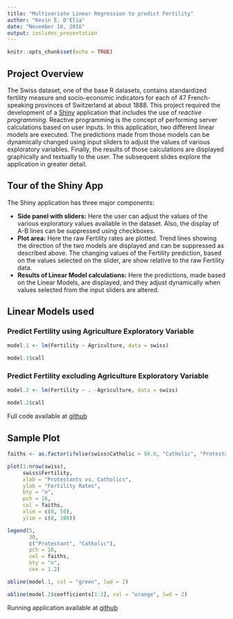 ```yaml
---
title: "Multivariate Linear Regression to predict Fertility"
author: "Kevin E. D'Elia"
date: "November 18, 2016"
output: ioslides_presentation
---
```


```r
knitr::opts_chunk$set(echo = TRUE)
```

## Project Overview
The Swiss dataset, one of the base R datasets, contains standardized fertility measure and socio-economic indicators for each of 47 French-speaking provinces of Switzerland at about 1888.  This project required the development of a [Shiny](http://shiny.rstudio.com/) application that includes the use of _reactive programming_.  Reactive programming is the concept of performing server calculations based on user inputs.  In this application, two different linear models are executed.  The predictions made from those models can be dynamically changed using input sliders to adjust the values of various exploratory variables.  Finally, the results of those calculations are displayed graphically and textually to the user.  The subsequent slides explore the application in greater detail.

## Tour of the Shiny App

The Shiny application has three major components:

- **Side panel with sliders:**  Here the user can adjust the values of the various exploratory values available in the dataset.  Also, the display of A-B lines can be suppressed using checkboxes.
- **Plot area:** Here the raw Fertility rates are plotted.  Trend lines showing the direction of the two models are displayed and can be suppressed as described above.  The changing values of the Fertility prediction, based on the values selected on the slider, are show relative to the raw Fertility data.
- **Results of Linear Model calculations:**  Here the predictions, made based on the Linear Models, are displayed, and they adjust dynamically when values selected from the input sliders are altered.

## Linear Models used

### Predict Fertility using Agriculture Exploratory Variable
```r
model.1 <- lm(Fertility ~ Agriculture, data = swiss)
```

```r
model.1$call
```

### Predict Fertility excluding Agriculture Exploratory Variable
```r
model.2 <- lm(Fertility ~ . -Agriculture, data = swiss)
```

```r
model.2$call
```
Full code available at [github](https://github.com/GriffinRidgeback/ShinyPresentation)

## Sample Plot

```r
faiths <- as.factor(ifelse(swiss$Catholic > 50.0, "Catholic", "Protestant"))

plot(1:nrow(swiss), 
     swiss$Fertility, 
     xlab = "Protestants vs. Catholics", 
     ylab = "Fertility Rates", 
     bty = "n", 
     pch = 16, 
     col = faiths,
     xlim = c(0, 50),
     ylim = c(0, 100))

legend(5, 
       30, 
       c("Protestant", "Catholic"), 
       pch = 16, 
       col = faiths, 
       bty = "n", 
       cex = 1.2)

abline(model.1, col = "green", lwd = 2)

abline(model.2$coefficients[1:2], col = "orange", lwd = 2)
```
Running application available at [github](https://github.com/GriffinRidgeback/ShinyPresentation)
